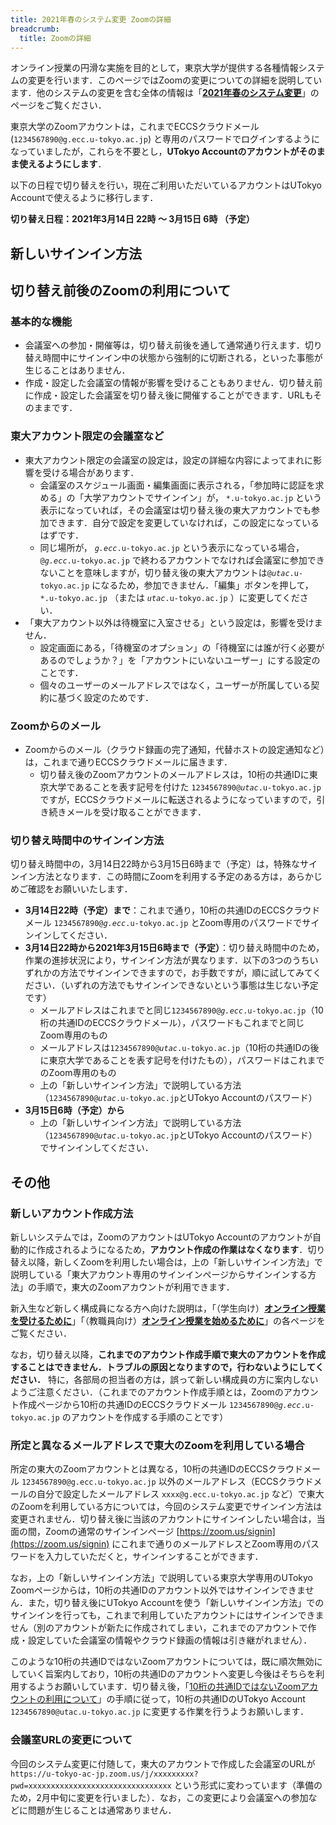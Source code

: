 ```yaml
---
title: 2021年春のシステム変更 Zoomの詳細
breadcrumb:
  title: Zoomの詳細
---
```


オンライン授業の円滑な実施を目的として，東京大学が提供する各種情報システムの変更を行います．このページではZoomの変更についての詳細を説明しています．他のシステムの変更を含む全体の情報は「**[2021年春のシステム変更](/change2021s/)**」のページをご覧ください．

東京大学のZoomアカウントは，これまでECCSクラウドメール (`1234567890@g.ecc.u-tokyo.ac.jp`) と専用のパスワードでログインするようになっていましたが，これらを不要とし，**UTokyo Accountのアカウントがそのまま使えるようにします**．

以下の日程で切り替えを行い，現在ご利用いただいているアカウントはUTokyo Accountで使えるように移行します．

**切り替え日程：2021年3月14日 22時 ～ 3月15日 6時 （予定）**

## 新しいサインイン方法

<ZoomSignIn />

## 切り替え前後のZoomの利用について

### 基本的な機能

- 会議室への参加・開催等は，切り替え前後を通して通常通り行えます．切り替え時間中にサインイン中の状態から強制的に切断される，といった事態が生じることはありません．
- 作成・設定した会議室の情報が影響を受けることもありません．切り替え前に作成・設定した会議室を切り替え後に開催することができます．URLもそのままです．

### 東大アカウント限定の会議室など

- 東大アカウント限定の会議室の設定は，設定の詳細な内容によってまれに影響を受ける場合があります．
    - 会議室のスケジュール画面・編集画面に表示される，「参加時に認証を求める」の「大学アカウントでサインイン」が， `*.u-tokyo.ac.jp` という表示になっていれば，その会議室は切り替え後の東大アカウントでも参加できます．自分で設定を変更していなければ，この設定になっているはずです．
    - 同じ場所が， <code><em>g.ecc</em>.u-tokyo.ac.jp</code> という表示になっている場合， <code>@<em>g.ecc</em>.u-tokyo.ac.jp</code> で終わるアカウントでなければ会議室に参加できないことを意味しますが，切り替え後の東大アカウントは<code>@<em>utac</em>.u-tokyo.ac.jp</code> になるため，参加できません．「編集」ボタンを押して， `*.u-tokyo.ac.jp` （または <code><em>utac</em>.u-tokyo.ac.jp</code> ）に変更してください．
- 「東大アカウント以外は待機室に入室させる」という設定は，影響を受けません．
    - 設定画面にある，「待機室のオプション」の「待機室には誰が行く必要があるのでしょうか？」を「アカウントにいないユーザー」にする設定のことです．
    - 個々のユーザーのメールアドレスではなく，ユーザーが所属している契約に基づく設定のためです．

### Zoomからのメール

- Zoomからのメール（クラウド録画の完了通知，代替ホストの設定通知など）は，これまで通りECCSクラウドメールに届きます．
    - 切り替え後のZoomアカウントのメールアドレスは，10桁の共通IDに東京大学であることを表す記号を付けた <code>1234567890@<em>utac</em>.u-tokyo.ac.jp</code> ですが，ECCSクラウドメールに転送されるようになっていますので，引き続きメールを受け取ることができます．

### 切り替え時間中のサインイン方法

切り替え時間中の，3月14日22時から3月15日6時まで（予定）は，特殊なサインイン方法となります．この時間にZoomを利用する予定のある方は，あらかじめご確認をお願いいたします．

- **3月14日22時（予定）まで**：これまで通り，10桁の共通IDのECCSクラウドメール <code>1234567890@<em>g.ecc</em>.u-tokyo.ac.jp</code> とZoom専用のパスワードでサインインしてください．
- **3月14日22時から2021年3月15日6時まで（予定）**：切り替え時間中のため，作業の進捗状況により，サインイン方法が異なります．以下の3つのうちいずれかの方法でサインインできますので，お手数ですが，順に試してみてください．（いずれの方法でもサインインできないという事態は生じない予定です）
    - メールアドレスはこれまでと同じ<code>1234567890@<em>g.ecc</em>.u-tokyo.ac.jp</code>（10桁の共通IDのECCSクラウドメール），パスワードもこれまでと同じZoom専用のもの
    - メールアドレスは<code>1234567890@<em>utac</em>.u-tokyo.ac.jp</code>（10桁の共通IDの後に東京大学であることを表す記号を付けたもの），パスワードはこれまでのZoom専用のもの
    - 上の「新しいサインイン方法」で説明している方法（<code>1234567890@<em>utac</em>.u-tokyo.ac.jp</code>とUTokyo Accountのパスワード）
- **3月15日6時（予定）から**
    - 上の「新しいサインイン方法」で説明している方法（<code>1234567890@<em>utac</em>.u-tokyo.ac.jp</code>とUTokyo Accountのパスワード）でサインインしてください．

## その他

### 新しいアカウント作成方法

新しいシステムでは，ZoomのアカウントはUTokyo Accountのアカウントが自動的に作成されるようになるため，**アカウント作成の作業はなくなります**．切り替え以降，新しくZoomを利用したい場合は，上の「新しいサインイン方法」で説明している「東大アカウント専用のサインインページからサインインする方法」の手順で，東大のZoomアカウントが利用できます．

新入生など新しく構成員になる方へ向けた説明は，「（学生向け）**[オンライン授業を受けるために](/oc/)**」「（教職員向け）**[オンライン授業を始めるために](/faculty_members/)**」の各ページをご覧ください．

なお，切り替え以降，**これまでのアカウント作成手順で東大のアカウントを作成することはできません．トラブルの原因となりますので，行わないようにしてください．** 特に，各部局の担当者の方は，誤って新しい構成員の方に案内しないようご注意ください．（これまでのアカウント作成手順とは，Zoomのアカウント作成ページから10桁の共通IDのECCSクラウドメール <code>1234567890@<em>g.ecc</em>.u-tokyo.ac.jp</code> のアカウントを作成する手順のことです）

### 所定と異なるメールアドレスで東大のZoomを利用している場合

所定の東大のZoomアカウントとは異なる，10桁の共通IDのECCSクラウドメール `1234567890@g.ecc.u-tokyo.ac.jp` 以外のメールアドレス（ECCSクラウドメールの自分で設定したメールアドレス `xxxx@g.ecc.u-tokyo.ac.jp` など）で東大のZoomを利用している方については，今回のシステム変更でサインイン方法は変更されません．切り替え後に当該のアカウントにサインインしたい場合は，当面の間，Zoomの通常のサインインページ [https://zoom.us/signin](https://zoom.us/signin) にこれまで通りのメールアドレスとZoom専用のパスワードを入力していただくと，サインインすることができます．

なお，上の「新しいサインイン方法」で説明している東京大学専用のUTokyo Zoomページからは，10桁の共通IDのアカウント以外ではサインインできません．また，切り替え後にUTokyo Accountを使う「新しいサインイン方法」でのサインインを行っても，これまで利用していたアカウントにはサインインできません（別のアカウントが新たに作成されてしまい，これまでのアカウントで作成・設定していた会議室の情報やクラウド録画の情報は引き継がれません）．

このような10桁の共通IDではないZoomアカウントについては，既に順次無効にしていく旨案内しており，10桁の共通IDのアカウントへ変更し今後はそちらを利用するようお願いしています．切り替え後，「[10桁の共通IDではないZoomアカウントの利用について](/notice/zoom-address-new.html)」の手順に従って，10桁の共通IDのUTokyo Account `1234567890@utac.u-tokyo.ac.jp` に変更する作業を行うようお願いします．

### 会議室URLの変更について

今回のシステム変更に付随して，東大のアカウントで作成した会議室のURLが `https://u-tokyo-ac-jp.zoom.us/j/xxxxxxxxx?pwd=xxxxxxxxxxxxxxxxxxxxxxxxxxxxxxxx` という形式に変わっています（準備のため，2月中旬に変更を行いました）．なお，この変更により会議室への参加などに問題が生じることは通常ありません．
